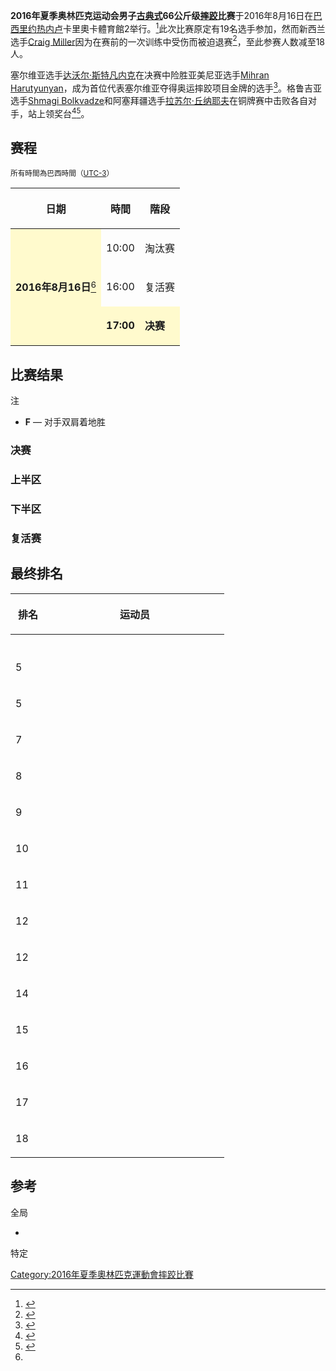 {{bots|deny=InternetArchiveBot}}
{{NoteTA|G1=Sports}}
{{Infobox Olympic event
|event = 男子古典式66公斤级摔跤
|games = 2016年夏季
|image = 
|caption =
|venue = [[卡里奧卡體育館2|卡里奧卡體育館2]]
|date = 2016年8月16日
|competitors = 18
|nations = 18
|gold        = [[达沃尔·斯特凡内克|达沃尔·斯特凡内克]]
|goldNOC     = SRB
|silver      = [[Mihran_Harutyunyan|Mihran Harutyunyan]]
|silverNOC   = ARM
|bronze      = [[Shmagi_Bolkvadze|Shmagi Bolkvadze]]
|bronzeNOC   = GEO
|bronze2     = [[拉苏尔·丘纳耶夫|拉苏尔·丘纳耶夫]]
|bronzeNOC2  = AZE
|prev = [[2012年夏季奧林匹克運動會摔跤比賽－男子古典式66公斤級|2012]]
|next = [[2020年夏季奧林匹克運動會摔跤比賽－男子古典式67公斤級|2020]]
}}
{{2016年夏季奧林匹克運動會摔跤比賽}}
'''2016年夏季奥林匹克运动会男子[[古典式摔跤|古典式]]66公斤级[[摔跤|摔跤]]比赛'''于2016年8月16日在[[巴西|巴西]][[里约热内卢|里约热内卢]]卡里奧卡體育館2举行。<ref name="rio2016">{{cite web|url=https://www.rio2016.com/en/wrestling-standings-wr-mens-greco-roman-66-kg |title=Wrestling: Men's Greco-Roman 66kg |work=Rio 2016 |access-date=2016-09-25 |dead-url=yes |archive-url=https://web.archive.org/web/20160922181842/https://www.rio2016.com/en/wrestling-standings-wr-mens-greco-roman-66-kg |archive-date=2016-09-22 }}</ref>此次比赛原定有19名选手参加，然而新西兰选手[[Craig_Miller|Craig Miller]]因为在赛前的一次训练中受伤而被迫退赛<ref>{{cite news |title=NZ wrestler pulls out of Rio |url=http://www.radionz.co.nz/news/sport/310960/nz-wrestler-pulls-out-of-rio |access-date=2016-08-16 |work=Radio New Zealand |date=2016-08-15 |archiveurl=https://web.archive.org/web/20180406072306/http://www.radionz.co.nz/news/sport/310960/nz-wrestler-pulls-out-of-rio |archivedate=2018-04-06 }}</ref>，至此参赛人数减至18人。

塞尔维亚选手[[达沃尔·斯特凡内克|达沃尔·斯特凡内克]]在决赛中险胜亚美尼亚选手[[Mihran_Harutyunyan|Mihran Harutyunyan]]，成为首位代表塞尔维亚夺得奥运摔跤项目金牌的选手<ref>{{cite web|url=https://www.olympic.org/news/stefanek-wins-first-wrestling-gold-for-serbia|title=Stefanek wins first wrestling gold for Serbia|work=[[国际奥林匹克委员会|International Olympic Committee]]|date=2016-08-16|accessdate=2021-02-10|archiveurl=https://web.archive.org/web/20201021221825/https://www.olympic.org/news/stefanek-wins-first-wrestling-gold-for-serbia|archivedate=2020-10-21}}</ref>。格鲁吉亚选手[[Shmagi_Bolkvadze|Shmagi Bolkvadze]]和阿塞拜疆选手[[拉苏尔·丘纳耶夫|拉苏尔·丘纳耶夫]]在铜牌赛中击败各自对手，站上领奖台<ref>{{cite web|url=https://www.japantimes.co.jp/sports/2016/08/17/olympics/summer-olympics/olympics-wrestling/inoue-loses-bronze-medal-match-in-greco-roman-wrestling/|title=Inoue loses bronze-medal match in Greco-Roman wrestling|publisher=[[日本时报|The Japan Times]]|date=2016-08-17|accessdate=2021-02-10|archiveurl=https://web.archive.org/web/20200920121355/https://www.japantimes.co.jp/sports/2016/08/17/olympics/summer-olympics/olympics-wrestling/inoue-loses-bronze-medal-match-in-greco-roman-wrestling/|archivedate=2020-09-20}}</ref><ref>{{cite web|url=https://www.yna.co.kr/view/AKR20160817010500007|script-title=ko:-올림픽-<레슬링> 류한수, 메달 획득 실패|publisher={{lang|ko|[[韩联社|연합뉴스]]}}|date=2016-08-17|accessdate=2021-02-10|archiveurl=https://archive.is/BfXnI|archivedate=2021-02-10}}</ref>。

==赛程==
<small>所有時間為巴西時間（[[UTC-3|UTC-3]]）</small>
{|class = "wikitable" style="text-align:center;"
! 日期
! 時間
! 階段
|-
| rowspan=3 style=background:lemonchiffon|'''2016年8月16日'''<ref name="rio2016"/> || 10:00 || 淘汰赛
|-
| 16:00 || 复活赛
|-
|style=background:lemonchiffon| '''17:00''' || style=background:lemonchiffon|'''决赛'''
|}

==比赛结果==
; 注
* '''F''' — 对手双肩着地胜

===决赛===
{{2TeamBracket-Compact-NoSeeds
| RD1=决赛

| team-width=225
| score-width=30

| RD1-team1='''{{flagIOCathlete|[[达沃尔·斯特凡内克|达沃尔·斯特凡内克]]|SRB|2016年夏季}}'''
| RD1-score1='''1'''
| RD1-team2={{flagIOCathlete|[[Mihran_Harutyunyan|Mihran Harutyunyan]]|ARM|2016年夏季}}
| RD1-score2=1
}}

===上半区===
{{16TeamBracket-Compact-NoSeeds-Byes
| RD1=1/16决赛
| RD2=1/8决赛
| RD3=1/4决赛
| RD4=半决赛
| team-width=195
| score-width=30

| RD2-team01='''{{flagIOCathlete|[[弗兰克·施特布勒|弗兰克·施特布勒]]|GER|2016年夏季}}'''
| RD2-score01='''3'''
| RD2-team02={{flagIOCathlete|[[Edgaras_Venckaitis|Edgaras Venckaitis]]|LTU|2016年夏季}}
| RD2-score02=2
| RD2-team03={{flagIOCathlete|[[井上智裕|井上智裕]]|JPN|2016年夏季}}
| RD2-score03=0
| RD2-team04='''{{flagIOCathlete|[[达沃尔·斯特凡内克|达沃尔·斯特凡内克]]|SRB|2016年夏季}}'''
| RD2-score04='''9'''
| RD2-team05={{flagIOCathlete|[[Tero_Välimäki|Tero Välimäki]]|FIN|2016年夏季}}
| RD2-score05=0
| RD2-team06='''{{flagIOCathlete|[[Shmagi_Bolkvadze|Shmagi Bolkvadze]]|GEO|2016年夏季}}'''
| RD2-score06='''3'''
| RD2-team07='''{{flagIOCathlete|[[Omid_Norouzi|Omid Norouzi]]|IRI|2016年夏季}}'''
| RD2-score07='''2'''
| RD2-team08={{flagIOCathlete|[[Wuileixis_Rivas|Wuileixis Rivas]]|VEN|2016年夏季}}
| RD2-score08=1

| RD3-team01={{flagIOCathlete|[[弗兰克·施特布勒|弗兰克·施特布勒]]|GER|2016年夏季}}
| RD3-score01=2
| RD3-team02='''{{flagIOCathlete|[[达沃尔·斯特凡内克|达沃尔·斯特凡内克]]|SRB|2016年夏季}}'''
| RD3-score02='''6'''
| RD3-team03='''{{flagIOCathlete|[[Shmagi_Bolkvadze|Shmagi Bolkvadze]]|GEO|2016年夏季}}'''
| RD3-score03='''2'''
| RD3-team04={{flagIOCathlete|[[Omid_Norouzi|Omid Norouzi]]|IRI|2016年夏季}}
| RD3-score04=0

| RD4-team01='''{{flagIOCathlete|[[达沃尔·斯特凡内克|达沃尔·斯特凡内克]]|SRB|2016年夏季}}'''
| RD4-score01='''7'''<sup>'''F'''</sup>
| RD4-team02={{flagIOCathlete|[[Shmagi_Bolkvadze|Shmagi Bolkvadze]]|GEO|2016年夏季}}
| RD4-score02=0
}}

===下半区===
{{16TeamBracket-Compact-NoSeeds-Byes
| RD1=1/16决赛
| RD2=1/8决赛
| RD3=1/4决赛
| RD4=半决赛
| team-width=195
| score-width=30


| RD1-team13='''{{flagIOCathlete|[[伊斯兰-贝卡·阿尔比耶夫|伊斯兰-贝卡·阿尔比耶夫]]|RUS|2016年夏季}}'''
| RD1-score13='''4'''
| RD1-team14={{flagIOCathlete|[[Ion_Panait|Ion Panait]]|ROU|2016年夏季}}
| RD1-score14=2
| RD1-team15={{flagIOCathlete|[[Miguel_Martínez|Miguel Martínez]]|CUB|2016年夏季}}
| RD1-score15=2
| RD1-team16='''{{flagIOCathlete|[[拉苏尔·丘纳耶夫|拉苏尔·丘纳耶夫]]|AZE|2016年夏季}}'''
| RD1-score16='''4'''

| RD2-team01='''{{flagIOCathlete|[[柳汉寿|柳汉寿]]|KOR|2016年夏季}}'''
| RD2-score01='''4'''
| RD2-team02={{flagIOCathlete|[[勒林茨·陶马什|勒林茨·陶马什]]|HUN|2016年夏季}}
| RD2-score02=0
| RD2-team03='''{{flagIOCathlete|[[Mihran_Harutyunyan|Mihran Harutyunyan]]|ARM|2016年夏季}}'''
| RD2-score03='''9'''
| RD2-team04={{flagIOCathlete|[[阿德汗·艾哈邁德·薩利赫·科克|阿德汗·艾哈邁德·薩利赫·科克]]|EGY|2016年夏季}}
| RD2-score04=0
| RD2-team05={{flagIOCathlete|[[Ruslan_Tsarev|Ruslan Tsarev]]|KGZ|2016年夏季}}
| RD2-score05=0
| RD2-team06='''{{flagIOCathlete|[[塔雷克·阿濟茲·班奈薩|塔雷克·阿濟茲·班奈薩]]|ALG|2016年夏季}}'''
| RD2-score06='''6'''
| RD2-team07={{flagIOCathlete|[[伊斯兰-贝卡·阿尔比耶夫|伊斯兰-贝卡·阿尔比耶夫]]|RUS|2016年夏季}}
| RD2-score07=2
| RD2-team08='''{{flagIOCathlete|[[拉苏尔·丘纳耶夫|拉苏尔·丘纳耶夫]]|AZE|2016年夏季}}'''
| RD2-score08='''3'''

| RD3-team01={{flagIOCathlete|[[柳汉寿|柳汉寿]]|KOR|2016年夏季}}
| RD3-score01=1
| RD3-team02='''{{flagIOCathlete|[[Mihran_Harutyunyan|Mihran Harutyunyan]]|ARM|2016年夏季}}'''
| RD3-score02='''2'''
| RD3-team03={{flagIOCathlete|[[塔雷克·阿濟茲·班奈薩|塔雷克·阿濟茲·班奈薩]]|ALG|2016年夏季}}
| RD3-score03=2
| RD3-team04='''{{flagIOCathlete|[[拉苏尔·丘纳耶夫|拉苏尔·丘纳耶夫]]|AZE|2016年夏季}}'''
| RD3-score04='''10'''

| RD4-team01='''{{flagIOCathlete|[[Mihran_Harutyunyan|Mihran Harutyunyan]]|ARM|2016年夏季}}'''
| RD4-score01='''4'''
| RD4-team02={{flagIOCathlete|[[拉苏尔·丘纳耶夫|拉苏尔·丘纳耶夫]]|AZE|2016年夏季}}
| RD4-score02=1
}}

===复活赛===
{{Repechage2
| RD1=第二轮
| RD2=铜牌赛

| team-width=235
| score-width=30

| RD1-team01='''{{flagIOCathlete|[[井上智裕|井上智裕]]|JPN|2016年夏季}}'''
| RD1-score01='''2'''
| RD1-team02={{flagIOCathlete|[[弗兰克·施特布勒|弗兰克·施特布勒]]|GER|2016年夏季}}
| RD1-score02=2
| RD2-team01={{flagIOCathlete|[[井上智裕|井上智裕]]|JPN|2016年夏季}}
| RD2-score01=0
| RD2-team02='''{{flagIOCathlete|[[Shmagi_Bolkvadze|Shmagi Bolkvadze]]|GEO|2016年夏季}}'''
| RD2-score02='''1'''

| RD1-team03={{flagIOCathlete|[[阿德汗·艾哈邁德·薩利赫·科克|阿德汗·艾哈邁德·薩利赫·科克]]|EGY|2016年夏季}}
| RD1-score03=0
| RD1-team04='''{{flagIOCathlete|[[柳汉寿|柳汉寿]]|KOR|2016年夏季}}'''
| RD1-score04='''5'''
| RD2-team03={{flagIOCathlete|[[柳汉寿|柳汉寿]]|KOR|2016年夏季}}
| RD2-score03=0
| RD2-team04='''{{flagIOCathlete|[[拉苏尔·丘纳耶夫|拉苏尔·丘纳耶夫]]|AZE|2016年夏季}}'''
| RD2-score04='''8'''
}}

==最终排名==
{| class="wikitable" style="text-align: center;"
!width=40|排名
!width=270|运动员
|-
| {{gold01}}
| align="left"|{{flagIOCathlete|[[达沃尔·斯特凡内克|达沃尔·斯特凡内克]]|SRB|2016年夏季}}
|-
|{{silver02}}
| align="left"|{{flagIOCathlete|[[Mihran_Harutyunyan|Mihran Harutyunyan]]|ARM|2016年夏季}}
|-
|{{bronze03}}
| align="left"|{{flagIOCathlete|[[Shmagi_Bolkvadze|Shmagi Bolkvadze]]|GEO|2016年夏季}}
|-
|{{bronze03}}
| align="left"|{{flagIOCathlete|[[拉苏尔·丘纳耶夫|拉苏尔·丘纳耶夫]]|AZE|2016年夏季}}
|-
| 5
| align="left"|{{flagIOCathlete|[[井上智裕|井上智裕]]|JPN|2016年夏季}}
|-
| 5
| align="left"|{{flagIOCathlete|[[柳汉寿|柳汉寿]]|KOR|2016年夏季}}
|-
| 7
| align="left"|{{flagIOCathlete|[[弗兰克·施特布勒|弗兰克·施特布勒]]|GER|2016年夏季}}
|-
| 8
| align="left"|{{flagIOCathlete|[[塔雷克·阿濟茲·班奈薩|塔雷克·阿濟茲·班奈薩]]|ALG|2016年夏季}}
|-
| 9
| align="left"|{{flagIOCathlete|[[伊斯兰-贝卡·阿尔比耶夫|伊斯兰-贝卡·阿尔比耶夫]]|RUS|2016年夏季}}
|-
| 10
| align="left"|{{flagIOCathlete|[[Omid_Norouzi|Omid Norouzi]]|IRI|2016年夏季}}
|-
| 11
| align="left"|{{flagIOCathlete|[[Edgaras_Venckaitis|Edgaras Venckaitis]]|LTU|2016年夏季}}
|-
| 12
| align="left"|{{flagIOCathlete|[[Miguel_Martínez|Miguel Martínez]]|CUB|2016年夏季}}
|-
| 12
| align="left"|{{flagIOCathlete|[[Ion_Panait|Ion Panait]]|ROU|2016年夏季}}
|-
| 14
| align="left"|{{flagIOCathlete|[[Wuileixis_Rivas|Wuileixis Rivas]]|VEN|2016年夏季}}
|-
| 15
| align="left"|{{flagIOCathlete|[[Tero_Välimäki|Tero Välimäki]]|FIN|2016年夏季}}
|-
| 16
| align="left"|{{flagIOCathlete|[[勒林茨·陶马什|勒林茨·陶马什]]|HUN|2016年夏季}}
|-
| 17
| align="left"|{{flagIOCathlete|[[Ruslan_Tsarev|Ruslan Tsarev]]|KGZ|2016年夏季}}
|-
| 18
| align="left"|{{flagIOCathlete|[[阿德汗·艾哈邁德·薩利赫·科克|阿德汗·艾哈邁德·薩利赫·科克]]|EGY|2016年夏季}}
|}

==参考==
;全局
{{refbegin}}
* {{cite web|url=https://assetrio2016.azureedge.net/_sport/r/i/Rio_2016_Wrestling_Results_Book_V1.0.pdf|title=Rio 2016 Official Results Book: Wrestling|work=Rio 2016|date=2016-08-21|accessdate=2017-11-29|archiveurl=https://web.archive.org/web/20161222002729/https://assetrio2016.azureedge.net/_sport/r/i/Rio_2016_Wrestling_Results_Book_V1.0.pdf|archivedate=2016-12-22}}
{{refend}}
;特定
{{Reflist}}

[[Category:2016年夏季奧林匹克運動會摔跤比賽|Category:2016年夏季奧林匹克運動會摔跤比賽]]